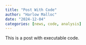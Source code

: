 ```yaml
---
title: "Post With Code"
author: "Harlow Malloc"
date: "2024-12-04"
categories: [news, code, analysis]
---
```


This is a post with executable code.
